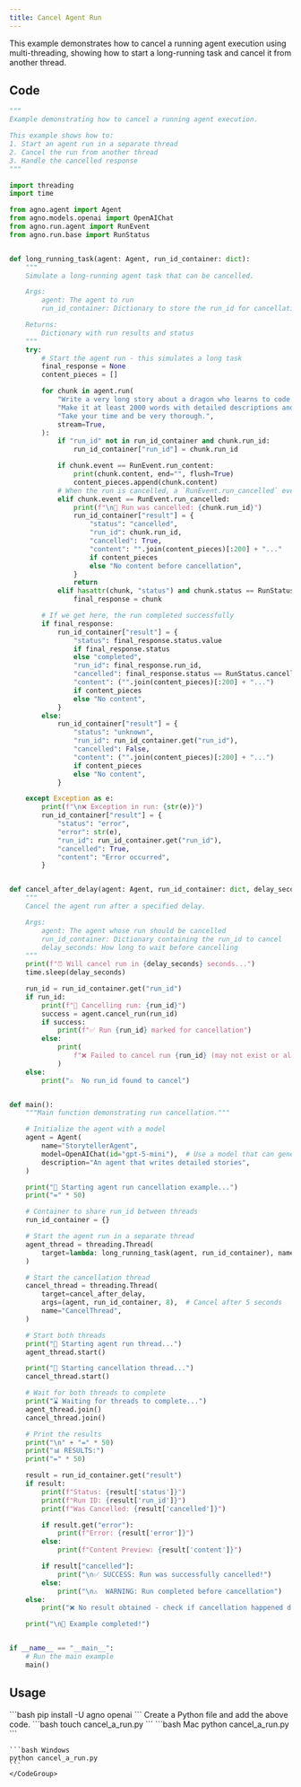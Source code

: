 ```yaml
---
title: Cancel Agent Run
---
```


This example demonstrates how to cancel a running agent execution using multi-threading, showing how to start a long-running task and cancel it from another thread.

## Code

```python cookbook/agents/other/cancel_a_run.py
"""
Example demonstrating how to cancel a running agent execution.

This example shows how to:
1. Start an agent run in a separate thread
2. Cancel the run from another thread
3. Handle the cancelled response
"""

import threading
import time

from agno.agent import Agent
from agno.models.openai import OpenAIChat
from agno.run.agent import RunEvent
from agno.run.base import RunStatus


def long_running_task(agent: Agent, run_id_container: dict):
    """
    Simulate a long-running agent task that can be cancelled.

    Args:
        agent: The agent to run
        run_id_container: Dictionary to store the run_id for cancellation

    Returns:
        Dictionary with run results and status
    """
    try:
        # Start the agent run - this simulates a long task
        final_response = None
        content_pieces = []

        for chunk in agent.run(
            "Write a very long story about a dragon who learns to code. "
            "Make it at least 2000 words with detailed descriptions and dialogue. "
            "Take your time and be very thorough.",
            stream=True,
        ):
            if "run_id" not in run_id_container and chunk.run_id:
                run_id_container["run_id"] = chunk.run_id

            if chunk.event == RunEvent.run_content:
                print(chunk.content, end="", flush=True)
                content_pieces.append(chunk.content)
            # When the run is cancelled, a `RunEvent.run_cancelled` event is emitted
            elif chunk.event == RunEvent.run_cancelled:
                print(f"\n🚫 Run was cancelled: {chunk.run_id}")
                run_id_container["result"] = {
                    "status": "cancelled",
                    "run_id": chunk.run_id,
                    "cancelled": True,
                    "content": "".join(content_pieces)[:200] + "..."
                    if content_pieces
                    else "No content before cancellation",
                }
                return
            elif hasattr(chunk, "status") and chunk.status == RunStatus.completed:
                final_response = chunk

        # If we get here, the run completed successfully
        if final_response:
            run_id_container["result"] = {
                "status": final_response.status.value
                if final_response.status
                else "completed",
                "run_id": final_response.run_id,
                "cancelled": final_response.status == RunStatus.cancelled,
                "content": ("".join(content_pieces)[:200] + "...")
                if content_pieces
                else "No content",
            }
        else:
            run_id_container["result"] = {
                "status": "unknown",
                "run_id": run_id_container.get("run_id"),
                "cancelled": False,
                "content": ("".join(content_pieces)[:200] + "...")
                if content_pieces
                else "No content",
            }

    except Exception as e:
        print(f"\n❌ Exception in run: {str(e)}")
        run_id_container["result"] = {
            "status": "error",
            "error": str(e),
            "run_id": run_id_container.get("run_id"),
            "cancelled": True,
            "content": "Error occurred",
        }


def cancel_after_delay(agent: Agent, run_id_container: dict, delay_seconds: int = 3):
    """
    Cancel the agent run after a specified delay.

    Args:
        agent: The agent whose run should be cancelled
        run_id_container: Dictionary containing the run_id to cancel
        delay_seconds: How long to wait before cancelling
    """
    print(f"⏰ Will cancel run in {delay_seconds} seconds...")
    time.sleep(delay_seconds)

    run_id = run_id_container.get("run_id")
    if run_id:
        print(f"🚫 Cancelling run: {run_id}")
        success = agent.cancel_run(run_id)
        if success:
            print(f"✅ Run {run_id} marked for cancellation")
        else:
            print(
                f"❌ Failed to cancel run {run_id} (may not exist or already completed)"
            )
    else:
        print("⚠️  No run_id found to cancel")


def main():
    """Main function demonstrating run cancellation."""

    # Initialize the agent with a model
    agent = Agent(
        name="StorytellerAgent",
        model=OpenAIChat(id="gpt-5-mini"),  # Use a model that can generate long responses
        description="An agent that writes detailed stories",
    )

    print("🚀 Starting agent run cancellation example...")
    print("=" * 50)

    # Container to share run_id between threads
    run_id_container = {}

    # Start the agent run in a separate thread
    agent_thread = threading.Thread(
        target=lambda: long_running_task(agent, run_id_container), name="AgentRunThread"
    )

    # Start the cancellation thread
    cancel_thread = threading.Thread(
        target=cancel_after_delay,
        args=(agent, run_id_container, 8),  # Cancel after 5 seconds
        name="CancelThread",
    )

    # Start both threads
    print("🏃 Starting agent run thread...")
    agent_thread.start()

    print("🏃 Starting cancellation thread...")
    cancel_thread.start()

    # Wait for both threads to complete
    print("⌛ Waiting for threads to complete...")
    agent_thread.join()
    cancel_thread.join()

    # Print the results
    print("\n" + "=" * 50)
    print("📊 RESULTS:")
    print("=" * 50)

    result = run_id_container.get("result")
    if result:
        print(f"Status: {result['status']}")
        print(f"Run ID: {result['run_id']}")
        print(f"Was Cancelled: {result['cancelled']}")

        if result.get("error"):
            print(f"Error: {result['error']}")
        else:
            print(f"Content Preview: {result['content']}")

        if result["cancelled"]:
            print("\n✅ SUCCESS: Run was successfully cancelled!")
        else:
            print("\n⚠️  WARNING: Run completed before cancellation")
    else:
        print("❌ No result obtained - check if cancellation happened during streaming")

    print("\n🏁 Example completed!")


if __name__ == "__main__":
    # Run the main example
    main()
```

## Usage

<Steps>
  <Snippet file="create-venv-step.mdx" />

  <Step title="Install libraries">
    ```bash
    pip install -U agno openai
    ```
  </Step>

  <Snippet file="export-openai-api.mdx" />

  <Step title="Create a Python file">
    Create a Python file and add the above code.
    ```bash
    touch cancel_a_run.py
    ```
  </Step>

  <Step title="Run Agent">
    <CodeGroup>
    ```bash Mac
    python cancel_a_run.py
    ```
    
    ```bash Windows
    python cancel_a_run.py
    ```
    </CodeGroup>
  </Step>

  <Snippet file="find-all-cookbooks.mdx" />
</Steps>